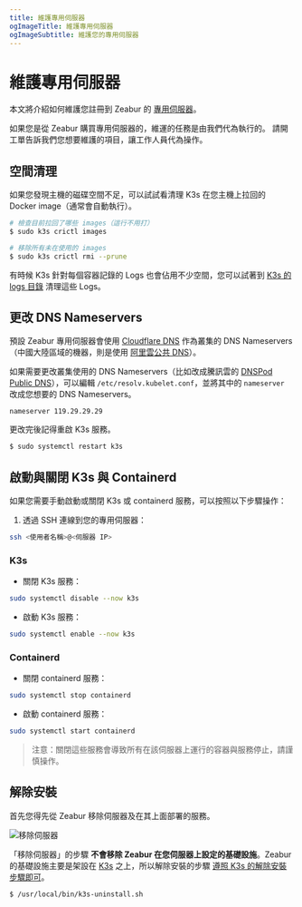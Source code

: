 ```yaml
---
title: 維護專用伺服器
ogImageTitle: 維護專用伺服器
ogImageSubtitle: 維護您的專用伺服器
---
```



# 維護專用伺服器

本文將介紹如何維護您註冊到 Zeabur 的 [專用伺服器](../dedicated-server)。

<Callout>
    如果您是從 Zeabur 購買專用伺服器的，維運的任務是由我們代為執行的。
    請開工單告訴我們您想要維護的項目，讓工作人員代為操作。
</Callout>

## 空間清理

如果您發現主機的磁碟空間不足，可以試試看清理 K3s 在您主機上拉回的 Docker image（通常會自動執行）。

```bash
# 檢查目前拉回了哪些 images（這行不用打）
$ sudo k3s crictl images

# 移除所有未在使用的 images
$ sudo k3s crictl rmi --prune
```

有時候 K3s 針對每個容器記錄的 Logs 也會佔用不少空間，您可以試著到 [K3s 的 logs 目錄](https://docs.k3s.io/faq#where-are-the-k3s-logs) 清理這些 Logs。

## 更改 DNS Nameservers

預設 Zeabur 專用伺服器會使用 [Cloudflare DNS](https://1.1.1.1/) 作為叢集的 DNS Nameservers（中國大陸區域的機器，則是使用 [阿里雲公共 DNS](https://www.alidns.com/)）。

如果需要更改叢集使用的 DNS Nameservers（比如改成騰訊雲的 [DNSPod Public DNS](https://www.dnspod.cn/products/publicdns)），可以編輯 `/etc/resolv.kubelet.conf`，並將其中的 `nameserver` 改成您想要的 DNS Nameservers。

```
nameserver 119.29.29.29
```

更改完後記得重啟 K3s 服務。

```bash
$ sudo systemctl restart k3s
```

## 啟動與關閉 K3s 與 Containerd

如果您需要手動啟動或關閉 K3s 或 containerd 服務，可以按照以下步驟操作：

1. 透過 SSH 連線到您的專用伺服器：

```bash
ssh <使用者名稱>@<伺服器 IP>
```

### K3s

- 關閉 K3s 服務：

```bash
sudo systemctl disable --now k3s
```

- 啟動 K3s 服務：

```bash
sudo systemctl enable --now k3s
```

### Containerd

- 關閉 containerd 服務：

```bash
sudo systemctl stop containerd
```

- 啟動 containerd 服務：

```bash
sudo systemctl start containerd
```

> 注意：關閉這些服務會導致所有在該伺服器上運行的容器與服務停止，請謹慎操作。

## 解除安裝

首先您得先從 Zeabur 移除伺服器及在其上面部署的服務。

![移除伺服器](/dedicated-server/remove-server.webp)

「移除伺服器」的步驟 **不會移除 Zeabur 在您伺服器上設定的基礎設施**。Zeabur 的基礎設施主要是架設在 [K3s](https://k3s.io/) 之上，所以解除安裝的步驟 [遵照 K3s 的解除安裝步驟即可](https://docs.k3s.io/installation/uninstall)。

```bash
$ /usr/local/bin/k3s-uninstall.sh
```


